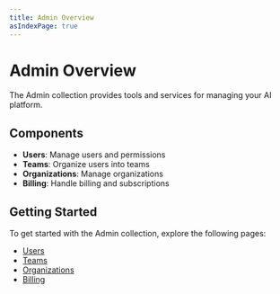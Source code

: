 ```yaml
---
title: Admin Overview
asIndexPage: true
---
```


# Admin Overview

The Admin collection provides tools and services for managing your AI platform.

## Components

- **Users**: Manage users and permissions
- **Teams**: Organize users into teams
- **Organizations**: Manage organizations
- **Billing**: Handle billing and subscriptions

## Getting Started

To get started with the Admin collection, explore the following pages:

- [Users](/admin/users)
- [Teams](/admin/teams)
- [Organizations](/admin/organizations)
- [Billing](/admin/billing)
